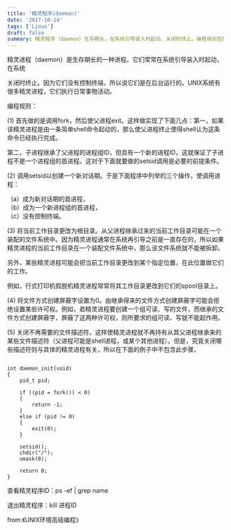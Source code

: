 ```yaml
---
title: '精灵程序(daemon)'
date: '2017-10-24'
tags: ['Linux']
draft: false
summary: 精灵程序（daemon）生存期长，在系统引导装入时起动，关闭时终止。编程规则包括 fork、setsid、更改工作目录等，示例代码展示了初始化过程，查看其 ID 用 ps -ef ，退出用 kill ，源自《UNIX 环境高级编程》。 
---
```


精灵进程（daemon）是生存期长的一种进程。它们常常在系统引导装入时起动，在系统

关闭时终止。因为它们没有控制终端，所以说它们是在后台运行的。UNIX系统有很多精灵进程，它们执行日常事物活动。

编程规则：

(1) 首先做的是调用fork，然后使父进程exit。这样做实现了下面几点：第一，如果该精灵进程是由一条简单shell命令起动的，那么使父进程终止使得shell认为这条命令已经执行完成。

第二，子进程继承了父进程的进程组ID，但具有一个新的进程ID，这就保证了子进程不是一个进程组的首进程。这对于下面就要做的setsid调用是必要的前提条件。

(2) 调用setsid以创建一个新对话期。于是下面程序中列举的三个操作，使调用进程：

（a）成为新对话期的首进程，  
（b）成为一个新进程组的首进程，  
（c）没有控制终端。  

(3) 将当前工作目录更改为根目录。从父进程继承过来的当前工作目录可能在一个装配的文件系统中。因为精灵进程通常在系统再引导之前是一直存在的，所以如果精灵进程的当前工作目录在一个装配文件系统中，那么该文件系统就不能被拆卸。

    
另外，某些精灵进程可能会把当前工作目录更改到某个指定位置，在此位置做它们的工作。

例如，行式打印机假脱机精灵进程常常将其工作目录更改到它们的spool目录上。

(4) 将文件方式创建屏蔽字设置为0。由继承得来的文件方式创建屏蔽字可能会拒绝设置某些许可权。例如，若精灵进程要创建一个组可读、写的文件，而继承的文件方式创建屏蔽字，屏蔽了这两种许可权，则所要求的组可读、写就不能起作用。

(5) 关闭不再需要的文件描述符。这样使精灵进程就不再持有从其父进程继承来的某些文件描述符（父进程可能是shell进程，或某个其他进程）。但是，究竟关闭哪些描述符则与具体的精灵进程有关，所以在下面的例子中不包含此步骤。
```

int daemon_init(void)
{
    pid_t pid;

    if ((pid = fork()) < 0)
    {
        return -1;
    }
    else if (pid != 0)
    {
        exit(0);
    }

    setsid();
    chdir("/");
    umask(0);

    return 0;
}
```

查看精灵程序ID：ps -ef | grep name

退出精灵程序：kill 进程ID

from:《UNIX环境高级编程》
